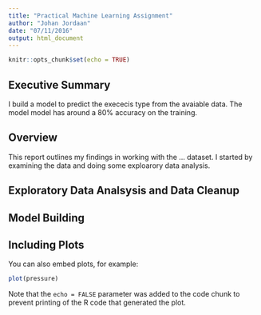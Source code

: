 ```yaml
---
title: "Practical Machine Learning Assignment"
author: "Johan Jordaan"
date: "07/11/2016"
output: html_document
---
```


```r
knitr::opts_chunk$set(echo = TRUE)
```

## Executive Summary

I build a model to predict the exececis type from the avaiable data. The model model has around a 80% accuracy on the training.


## Overview

This report outlines my findings in working with the ... dataset. I started by examining the data and doing some exploarory data analysis. 

## Exploratory Data Analsysis and Data Cleanup




## Model Building


## Including Plots

You can also embed plots, for example:

```r
plot(pressure)
```

Note that the `echo = FALSE` parameter was added to the code chunk to prevent printing of the R code that generated the plot.
